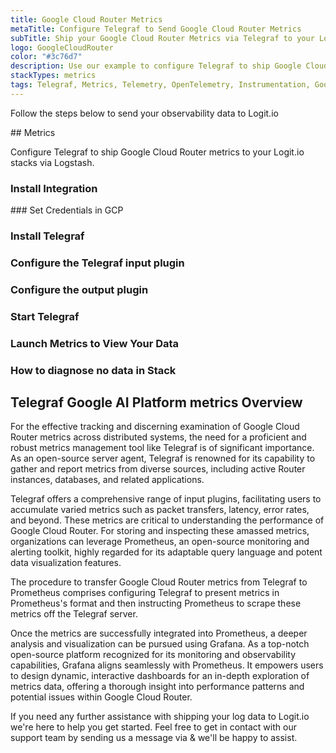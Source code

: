 ```yaml
---
title: Google Cloud Router Metrics
metaTitle: Configure Telegraf to Send Google Cloud Router Metrics
subTitle: Ship your Google Cloud Router Metrics via Telegraf to your Logit.io Stack
logo: GoogleCloudRouter
color: "#3c76d7"
description: Use our example to configure Telegraf to ship Google Cloud Router metrics to Logit.io. Configure Telegraf to send Google Cloud Router metrics to ELK.
stackTypes: metrics
tags: Telegraf, Metrics, Telemetry, OpenTelemetry, Instrumentation, Google Cloud Router, Networking, Network
---
```


Follow the steps below to send your observability data to Logit.io

<Steps>
  ## Metrics

  Configure Telegraf to ship Google Cloud Router metrics to your Logit.io stacks via Logstash.
  
  ### Install Integration
  <InstallIntegration/>
  ### Set Credentials in GCP

  <SetGCPCredentials intro="Google Cloud Router is an exceptional aggregation of services situated within Google Cloud. It is intentionally constructed for the creation, deployment, and management of dynamic routes for VPN tunnels, fostering secure and efficient interaction between various software elements within a cloud-oriented ecosystem."/>
  
  ### Install Telegraf

  <InstallTelegraf />

  ### Configure the Telegraf input plugin

  <TelegrafStackDriverInput metric_type="router.googleapis.com"/>

  ### Configure the output plugin

  <TelegrafOutputPlugin />

  ### Start Telegraf

  <StartTelegraf />

  ### Launch Metrics to View Your Data

  <LaunchVisualizer type="metrics" />

  ### How to diagnose no data in Stack

  <DiagnoseNoData />
</Steps>

## Telegraf Google AI Platform metrics Overview

For the effective tracking and discerning examination of Google Cloud Router metrics across distributed systems, 
the need for a proficient and robust metrics management tool like Telegraf is of significant importance. 
As an open-source server agent, Telegraf is renowned for its capability to gather and report metrics from 
diverse sources, including active Router instances, databases, and related applications.

Telegraf offers a comprehensive range of input plugins, facilitating users to accumulate varied metrics 
such as packet transfers, latency, error rates, and beyond. These metrics are critical to understanding 
the performance of Google Cloud Router. For storing and inspecting these amassed metrics, organizations 
can leverage Prometheus, an open-source monitoring and alerting toolkit, highly regarded for its 
adaptable query language and potent data visualization features.

The procedure to transfer Google Cloud Router metrics from Telegraf to Prometheus comprises configuring 
Telegraf to present metrics in Prometheus's format and then instructing Prometheus to scrape these 
metrics off the Telegraf server.

Once the metrics are successfully integrated into Prometheus, a deeper analysis and visualization 
can be pursued using Grafana. As a top-notch open-source platform recognized for its monitoring 
and observability capabilities, Grafana aligns seamlessly with Prometheus. It empowers users to 
design dynamic, interactive dashboards for an in-depth exploration of metrics data, offering a 
thorough insight into performance patterns and potential issues within Google Cloud Router.

If you need any further assistance with shipping your log data to Logit.io we're here to help 
you get started. Feel free to get in contact with our support team by sending us a 
message via <IntercomButton text="live chat" /> & we'll be happy to assist.